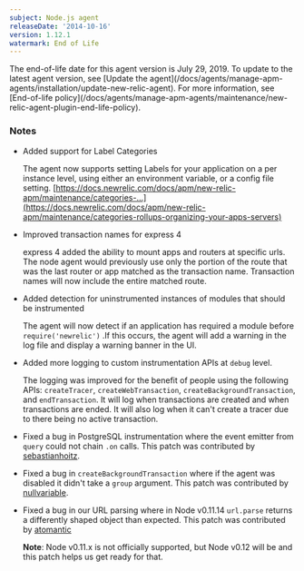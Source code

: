 ```yaml
---
subject: Node.js agent
releaseDate: '2014-10-16'
version: 1.12.1
watermark: End of Life
---
```


<Callout variant="important">
  The end-of-life date for this agent version is July 29, 2019. To update to the latest agent version, see [Update the agent](/docs/agents/manage-apm-agents/installation/update-new-relic-agent). For more information, see [End-of-life policy](/docs/agents/manage-apm-agents/maintenance/new-relic-agent-plugin-end-life-policy).
</Callout>

### Notes

* Added support for Label Categories

  The agent now supports setting Labels for your application on a per instance level, using either an environment variable, or a config file setting. [https://docs.newrelic.com/docs/apm/new-relic-apm/maintenance/categories-...](https://docs.newrelic.com/docs/apm/new-relic-apm/maintenance/categories-rollups-organizing-your-apps-servers)
* Improved transaction names for express 4

  express 4 added the ability to mount apps and routers at specific urls. The node agent would previously use only the portion of the route that was the last router or app matched as the transaction name. Transaction names will now include the entire matched route.
* Added detection for uninstrumented instances of modules that should be instrumented

  The agent will now detect if an application has required a module before `require('newrelic')` .If this occurs, the agent will add a warning in the log file and display a warning banner in the UI.
* Added more logging to custom instrumentation APIs at `debug` level.

  The logging was improved for the benefit of people using the following APIs: `createTracer`, `createWebTransaction`, `createBackgroundTransaction`, and `endTransaction`. It will log when transactions are created and when transactions are ended. It will also log when it can't create a tracer due to there being no active transaction.
* Fixed a bug in PostgreSQL instrumentation where the event emitter from `query` could not chain `.on` calls. This patch was contributed by [sebastianhoitz](https://github.com/sebastianhoitz).
* Fixed a bug in `createBackgroundTransaction` where if the agent was disabled it didn't take a `group` argument. This patch was contributed by [nullvariable](https://github.com/nullvariable).
* Fixed a bug in our URL parsing where in Node v0.11.14 `url.parse` returns a differently shaped object than expected. This patch was contributed by [atomantic](https://github.com/atomantic)

  **Note**: Node v0.11.x is not officially supported, but Node v0.12 will be and this patch helps us get ready for that.
